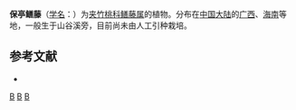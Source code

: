 {{Speciesbox 
| genus = Anodendron
| species = howii
| authority = [[蒋英_(植物学家)|Tsiang]] 
}}

'''保亭鳝藤'''（[[学名|学名]]：{{lang|la|''Anodendron howii''}}）为[[夹竹桃科|夹竹桃科]][[鳝藤属|鳝藤属]]的植物。分布在[[中国大陆|中国大陆]]的[[广西|广西]]、[[海南|海南]]等地，一般生于山谷溪旁，目前尚未由人工引种栽培。

== 参考文献 ==
<div class="references-small">
* {{cite web| url =http://www.bioinfo.cn/db05/KmzwSpecies.php?action=view&id=30540| title =保亭鳝藤| work =《中国高等植物数据库全库》| publisher =中国科学院微生物研究所| author =昆明植物研究所| accessdate =2009-02-26| deadurl =yes| archiveurl =https://web.archive.org/web/20160305071846/http://www.bioinfo.cn/db05/KmzwSpecies.php?action=view&id=30540| archivedate =2016-03-05}}
</div>
{{Taxonbar|from=Q10887511}}

[[Category:鳝藤属|B]]
[[Category:广西植物|B]]
[[Category:海南植物|B]]


{{植物小作品}}
